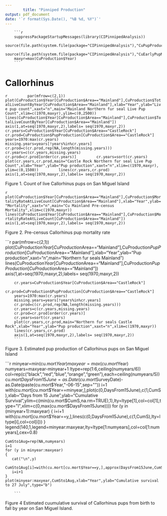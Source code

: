 ---
		title: "Pinniped Production"
output: pdf_document
date: '`r format(Sys.Date(), "%B %d, %Y")`'
---
		
		
		```{r,results="hide",echo=FALSE}
		suppressPackageStartupMessages(library(CIPinnipedAnalysis))
		source(file.path(system.file(package="CIPinnipedAnalysis"),"CuPupProduction.r"))
		source(file.path(system.file(package="CIPinnipedAnalysis"),"CuEarlyPupMortality.r"))
		maxyr=max(CuProduction$Year)
		```

# Callorhinus 

```{r,results="hide",echo=FALSE,fig.width=6,fig.height=7,dpi=300}
		par(mfrow=c(2,1))
		plot(CuProduction$Year[CuProduction$Area=="Mainland"],CuProduction$TotalLiveCountByYear[CuProduction$Area=="Mainland"],xlab="Year",ylab="Live pup count",xaxt="n",main="Mainland Northern fur seal Live Pup Count",xlim=c(1970,maxyr),ylim=c(0,2500))
		lines(CuProduction$Year[CuProduction$Area=="Mainland"],CuProduction$TotalLiveCountByYear[CuProduction$Area=="Mainland"])
		axis(1,at=seq(1970,maxyr,2),labels= seq(1970,maxyr,2))
		cr.years=CuProduction$Year[CuProduction$Area=="CastleRock"]
		cr.prod=CuProduction$PupProduction[CuProduction$Area=="CastleRock"]
		years=1970:max(cr.years)
		missing.years=years[!years%in%cr.years]
		cr.prod=c(cr.prod,rep(NA,length(missing.years)))
		cr.years=c(cr.years,missing.years)
		cr.prod=cr.prod[order(cr.years)]
		cr.years=sort(cr.years)
		plot(cr.years,cr.prod,main="Castle Rock Northern fur seal Live Pup Count",xlab="Year",ylab="Pup production",xaxt="n",xlim=c(1970,maxyr), ylim=c(0,1500))
		lines(cr.years,cr.prod)
		axis(1,at=seq(1970,maxyr,2),labels= seq(1970,maxyr,2))
		```

Figure 1. Count of live Callorhinus pups on San Miguel Island

```{r,results="hide",echo=FALSE,fig.width=6,fig.height=7,dpi=300}
		plot(CuProduction$Year[CuProduction$Area=="Mainland"],CuProduction$MortalityRateAtLiveCount[CuProduction$Area=="Mainland"],xlab="Year",ylab="Mortality",xaxt="n",main="Cu Mainland Pre-census Mortality",xlim=c(1970,maxyr))
		lines(CuProduction$Year[CuProduction$Area=="Mainland"],CuProduction$MortalityRateAtLiveCount[CuProduction$Area=="Mainland"])
		axis(1,at=seq(1970,maxyr,2),labels= seq(1970,maxyr,2))
		```

Figure 2. Pre-census Callorhinus pup mortality rate


```{r,results="hide",echo=FALSE,fig.width=6,fig.height=7,dpi=300}
		par(mfrow=c(2,1))
		plot(CuProduction$Year[CuProduction$Area=="Mainland"],CuProduction$PupProduction[CuProduction$Area=="Mainland"],xlab="Year",ylab="Pup production",xaxt="n",main="Northern fur seals Mainland")
		lines(CuProduction$Year[CuProduction$Area=="Mainland"],CuProduction$PupProduction[CuProduction$Area=="Mainland"])
		axis(1,at=seq(1970,maxyr,2),labels= seq(1970,maxyr,2))
		
		cr.years=CuProduction$Year[CuProduction$Area=="CastleRock"]
		cr.prod=CuProduction$PupProduction[CuProduction$Area=="CastleRock"]
		years=1970:max(cr.years)
		missing.years=years[!years%in%cr.years]
		cr.prod=c(cr.prod,rep(NA,length(missing.years)))
		cr.years=c(cr.years,missing.years)
		cr.prod=cr.prod[order(cr.years)]
		cr.years=sort(cr.years)
		plot(cr.years,cr.prod,main="Northern fur seals Castle Rock",xlab="Year",ylab="Pup production",xaxt="n",xlim=c(1970,maxyr))
		lines(cr.years,cr.prod)
		axis(1,at=seq(1970,maxyr,2),labels= seq(1970,maxyr,2))
		```

Figure 3. Estimated pup production of Callorhinus pups on San Miguel Island



```{r,results="hide",echo=FALSE,fig.width=6,fig.height=7,dpi=300}
   minyear=min(cu.mort$Year)
   maxyear=max(cu.mort$Year)
   numyears=maxyear-minyear+1
   ltype=rep(1:6,ceiling(numyears/6))
   col=rep(c("black","red","blue","orange","green"),each=ceiling(numyears/5))
   cu.mort$DaysFrom15June=as.Date(cu.mort$SurveyDate)-as.Date(paste(cu.mort$Year,"-06-15",sep=""))
   i=1
   with(cu.mort[cu.mort$Year==minyear,],plot(c(0,DaysFrom15June),c(1,CumS),xlab="Days from 15 June",ylab="Cumulative Survival",ylim=c(min(cu.mort$CumS,na.rm=TRUE),1),lty=ltype[1],col=col[1],type="l",xlim=c(0,max(cu.mort$DaysFrom15June))))
   for (y in (minyear+1):maxyear)
   {
    	i=i+1
	    with(cu.mort[cu.mort$Year==y,],lines(c(0,DaysFrom15June),c(1,CumS),lty=ltype[i],col=col[i]))
    }
    legend(140,1,legend=minyear:maxyear,lty=ltype[1:numyears],col=col[1:numyears],cex=0.8)

    CumSto1Aug=rep(NA,numyears)
    i=1
    for (y in minyear:maxyear)
    {
	   cat("\n",y)
	   CumSto1Aug[i]=with(cu.mort[cu.mort$Year==y,],approx(DaysFrom15June,CumS,xout=42)$y)
	   i=i+1
    }
    plot(minyear:maxyear,CumSto1Aug,xlab="Year",ylab="Cumulative survival to 27 July",type="b")

		```
Figure 4 Estimated cuumulative survival of Callorhinus pups from birth to fall by year on San Miguel Island.




